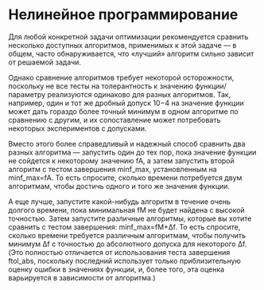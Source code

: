 # Нелинейное программирование


Для любой конкретной задачи оптимизации рекомендуется сравнить несколько доступных алгоритмов, применимых к этой задаче — в общем, часто обнаруживается, что «лучший» алгоритм сильно зависит от решаемой задачи.

Однако сравнение алгоритмов требует некоторой осторожности, поскольку не все тесты на толерантность к значению функции/параметру реализуются одинаково для разных алгоритмов.
Так, например, один и тот же дробный допуск 10−4 на значение функции может дать гораздо более точный минимум в одном алгоритме по сравнению с другим, и их сопоставление может потребовать некоторых экспериментов с допусками.

Вместо этого более справедливый и надежный способ сравнить два разных алгоритма — запустить один до тех пор, пока значение функции не сойдется к некоторому значению fA, а затем запустить второй алгоритм с тестом завершения minf_max, установленным на minf_max=fA.
То есть спросите, сколько времени потребуется двум алгоритмам, чтобы достичь одного и того же значения функции.

А еще лучше, запустите какой-нибудь алгоритм в течение очень долгого времени, пока минимальная fM не будет найдена с высокой точностью.
Затем запустите различные алгоритмы, которые вы хотите сравнить с тестом завершения: minf_max=fM+Δf.
То есть спросите, сколько времени требуется различным алгоритмам, чтобы получить минимум Δf с точностью до абсолютного допуска для некоторого Δf.
(Это полностью отличается от использования теста завершения ftol_abs, поскольку последний использует только приблизительную оценку ошибки в значениях функции, и, более того, эта оценка варьируется в зависимости от алгоритма.)
